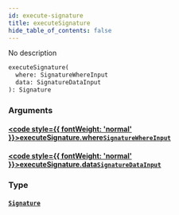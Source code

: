 ```yaml
---
id: execute-signature
title: executeSignature
hide_table_of_contents: false
---
```








No description

```graphql
executeSignature(
  where: SignatureWhereInput
  data: SignatureDataInput
): Signature
```


### Arguments

#### [<code style={{ fontWeight: 'normal' }}>executeSignature.<b>where</b></code>](#)<Bullet />[`SignatureWhereInput`](/docs/api/inputs/signature-where-input) <Badge class="secondary" text="input"/>
> 
> 

#### [<code style={{ fontWeight: 'normal' }}>executeSignature.<b>data</b></code>](#)<Bullet />[`SignatureDataInput`](/docs/api/inputs/signature-data-input) <Badge class="secondary" text="input"/>
> 
> 

### Type

#### [`Signature`](/docs/api/objects/signature) <Badge class="secondary" text="object"/>
> 
> 





